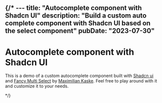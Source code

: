 {/* ---
title: "Autocomplete component with Shadcn UI"
description: "Build a custom auto complete component with Shadcn UI based on the select component"
pubDate: "2023-07-30"
---


# Autocomplete component with Shadcn&nbsp;UI

This is a demo of a custom autocomplete component built with [Shadcn ui](https://ui.shadcn.com/) and [Fancy Multi Select](https://craft.mxkaske.dev/post/fancy-multi-select) by [Maximilian Kaske](https://www.mxkaske.dev/). Feel free to play around with it and customize it to your needs.

<div class="not-prose">
  <SocialLink
    href="https://github.com/armandsalle/my-site/tree/main/src/react/autocomplete-example.tsx"
    title="Github"
    username="Get the code here"
    logoUrl="https://github.githubassets.com/favicons/favicon.svg"
  ></SocialLink>
</div>

<AutocompleteExample client:load /> */}
